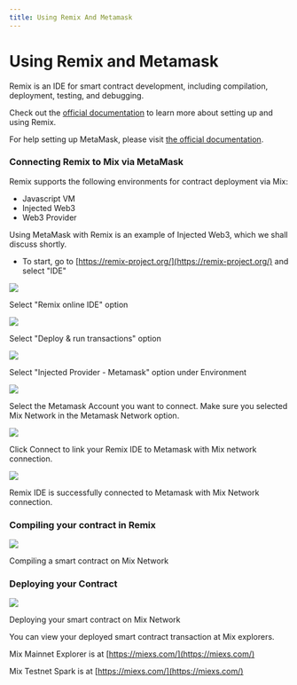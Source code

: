 ```yaml
---
title: Using Remix And Metamask
---
```


# Using Remix and Metamask

Remix is an IDE for smart contract development, including compilation, deployment, testing, and debugging.

Check out the [official documentation](https://remix-ide.readthedocs.io/en/latest/) to learn more about setting up and using Remix.

For help setting up MetaMask, please visit [the official documentation](https://metamask.zendesk.com/hc/en-us).

### Connecting Remix to Mix via MetaMask <a href="#connecting-remix-to-gnosis-via-metamask" id="connecting-remix-to-gnosis-via-metamask"></a>

Remix supports the following environments for contract deployment via Mix:

* Javascript VM
* Injected Web3
* Web3 Provider

Using MetaMask with Remix is an example of Injected Web3, which we shall discuss shortly.

* To start, go to [https://remix-project.org/](https://remix-project.org/) and select "IDE"




![](//img/remix-online-ide.png)
<p>Select "Remix online IDE" option</p>

![](/img/image(31).png)
<p>Select "Deploy &#x26; run transactions" option</p>

![](/img/image(12).png)<p>Select "Injected Provider - Metamask" option under Environment</p>

![](/img/image(21).png)
<p>Select the Metamask Account you want to connect. Make sure you selected Mix Network in the Metamask Network option.</p>

![](/img/image(26).png)
<p>Click Connect to link your Remix IDE to Metamask with Mix network connection.</p>

![](/img/connected-remix.png)
<p>Remix IDE is successfully connected to Metamask with Mix Network connection.</p>

### Compiling your contract in Remix <a href="#compiling-your-contract-in-remix" id="compiling-your-contract-in-remix"></a>

![](/img/image(13).png)
<p>Compiling a smart contract on Mix Network</p>

### Deploying your Contract <a href="#deploying-your-contract" id="deploying-your-contract"></a>

![](/img/image.png)<p>Deploying your smart contract on Mix Network</p>

You can view your deployed smart contract transaction at Mix explorers.

Mix Mainnet Explorer is at [https://miexs.com/](https://miexs.com/)

Mix Testnet Spark is at [https://miexs.com/](https://miexs.com/)
